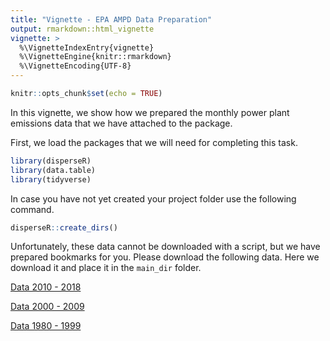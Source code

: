 ```yaml
---
title: "Vignette - EPA AMPD Data Preparation"
output: rmarkdown::html_vignette
vignette: >
  %\VignetteIndexEntry{vignette}
  %\VignetteEngine{knitr::rmarkdown}
  %\VignetteEncoding{UTF-8}
---
```

```r
knitr::opts_chunk$set(echo = TRUE)
```

In this vignette, we show how we prepared the monthly power plant emissions data that we have attached to the package. 

First, we load the packages that we will need for completing this task. 

```r
library(disperseR)
library(data.table)
library(tidyverse)
```

In case you have not yet created your project folder use the following command. 

```r
disperseR::create_dirs()
```

Unfortunately, these data cannot be downloaded with a script, but we have prepared bookmarks for you.  Please download the following data. Here we download it and place it in the `main_dir` folder. 

[Data 2010 - 2018](https://ampd.epa.gov/ampd/#?bookmark=12264)


[Data 2000 - 2009](https://ampd.epa.gov/ampd/#?bookmark=12265)


[Data 1980 - 1999](https://ampd.epa.gov/ampd/#?bookmark=12266)




